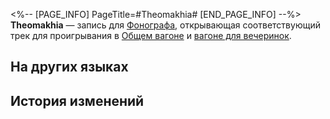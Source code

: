 <%-- [PAGE_INFO]
PageTitle=#Theomakhia#
[END_PAGE_INFO] --%>
{{Предмет Инфобокс
|id          = 210387
|Изображение = Предмет Theomakhia.png
|Тип         = Запись
|Инвентарь   = Ценные предметы
|Редкость    = 3
|Эффект      = 
|Описание    = Запись, которую можно воспроизвести на фонографе экспресса. Это может быть случайное приобретение или подарок от кого-то другого. Когда играет музыка, всплывают самые разные воспоминания: улыбки, встречи, прикосновения и волнение битвы. Может быть, поэтому, даже несмотря на стремительный прогресс общества, люди всё ещё собирают записи.<br />Текущая запись содержит трек Theomakhia.
}}
{{Описание|''Пока ты полагаешься на родину и своих богов, вера никогда тебя не покинет. Но если они станут тебе врагами, твоя вера обратится в пыль.''}}
'''Theomakhia''' — запись для [[Фонограф]]а, открывающая соответствующий трек для проигрывания в [[Общий вагон|Общем вагоне]] и [[Вагон для вечеринок|вагоне для вечеринок]].

==На других языках==
{{На других языках
|en   = ''Theomakhia''
|zhs  = 《伐神》
|zht  = 〈伐神〉
|ja   = 『神殺し』
|ko   = ≪신 토벌≫
|es   = Derribar a los dioses
|fr   = ''Theomakhia''
|ru   = Theomakhia
|th   = "Theomakhia"
|vi   = Phạt Thần
|de   = „Götterjagd“
|id   = "Theomakhia"
|pt   = "Theomakhia"
}}

==История изменений==
{{История изменений|3.5}}